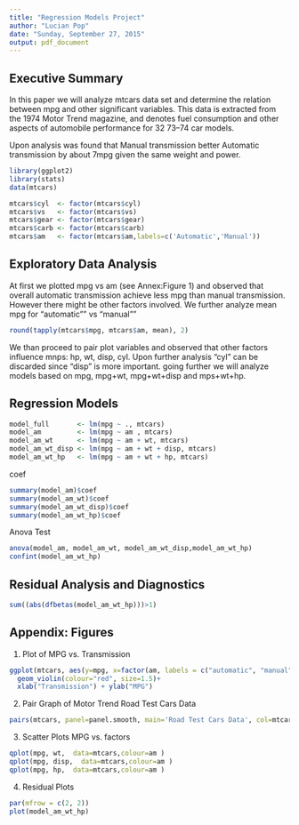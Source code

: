 ```yaml
---
title: "Regression Models Project"
author: "Lucian Pop"
date: "Sunday, September 27, 2015"
output: pdf_document
---
```


## Executive Summary  
In this paper we will analyze mtcars data set and determine the relation between mpg and other significant variables. This data is extracted from the 1974 Motor Trend magazine, and denotes fuel consumption and other aspects of automobile performance for 32 73–74 car models.

Upon analysis was found that Manual transmission better Automatic transmission by about 7mpg given the same weight and power. 

```r
library(ggplot2)
library(stats) 
data(mtcars)

mtcars$cyl  <- factor(mtcars$cyl)
mtcars$vs   <- factor(mtcars$vs)
mtcars$gear <- factor(mtcars$gear)
mtcars$carb <- factor(mtcars$carb)
mtcars$am   <- factor(mtcars$am,labels=c('Automatic','Manual'))
```

## Exploratory Data Analysis  
At first we plotted mpg vs am (see Annex:Figure 1) and observed that overall automatic transmission achieve less mpg than manual transmission. However there might be other factors involved.
We further analyze mean mpg for "automatic"" vs "manual"" 
```r
round(tapply(mtcars$mpg, mtcars$am, mean), 2)
```
We than proceed to pair plot variables  and observed that other factors influence mnps: hp, wt, disp, cyl.
Upon further analysis "cyl" can be discarded since "disp" is more important.
going further we will analyze models based on mpg, mpg+wt, mpg+wt+disp and mps+wt+hp.

## Regression Models
```r
model_full       <- lm(mpg ~ ., mtcars)
model_am         <- lm(mpg ~ am , mtcars)
model_am_wt      <- lm(mpg ~ am + wt, mtcars)
model_am_wt_disp <- lm(mpg ~ am + wt + disp, mtcars)
model_am_wt_hp   <- lm(mpg ~ am + wt + hp, mtcars)
```
coef
```r
summary(model_am)$coef
summary(model_am_wt)$coef
summary(model_am_wt_disp)$coef
summary(model_am_wt_hp)$coef
```
Anova Test
```r
anova(model_am, model_am_wt, model_am_wt_disp,model_am_wt_hp)
confint(model_am_wt_hp)
```


## Residual Analysis and Diagnostics  

```r
sum((abs(dfbetas(model_am_wt_hp)))>1)
```

## Appendix: Figures  

1. Plot of MPG vs. Transmission  
```r
ggplot(mtcars, aes(y=mpg, x=factor(am, labels = c("automatic", "manual")), fill=(am)))+
  geom_violin(colour="red", size=1.5)+
  xlab("Transmission") + ylab("MPG")
```  
2. Pair Graph of Motor Trend Road Test Cars Data  
```r
pairs(mtcars, panel=panel.smooth, main='Road Test Cars Data', col=mtcars$am, pch=19)
```  
3. Scatter Plots MPG vs. factors  
```r
qplot(mpg, wt,  data=mtcars,colour=am )
qplot(mpg, disp,  data=mtcars,colour=am )
qplot(mpg, hp,  data=mtcars,colour=am )
```  
4. Residual Plots
```r
par(mfrow = c(2, 2))
plot(model_am_wt_hp)
```  